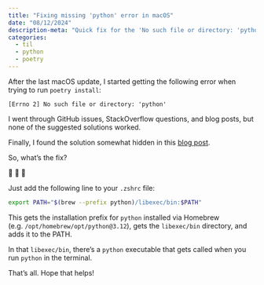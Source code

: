 ```yaml
---
title: "Fixing missing 'python' error in macOS"
date: "08/12/2024"
description-meta: "Quick fix for the 'No such file or directory: 'python'' error in macOS."
categories:
  - til
  - python
  - poetry
---
```


After the last macOS update, I started getting the following error when trying to run `poetry install`:

```shell
[Errno 2] No such file or directory: 'python'
```

I went through GitHub issues, StackOverflow questions, and blog posts, but none of the suggested solutions worked.

Finally, I found the solution somewhat hidden in this [blog post](https://mac.install.guide/python/brew).

So, what's the fix?

🥁 🥁 🥁

Just add the following line to your `.zshrc` file:

```bash
export PATH="$(brew --prefix python)/libexec/bin:$PATH"
```

This gets the installation prefix for `python` installed via Homebrew (e.g. `/opt/homebrew/opt/python@3.12`), gets the `libexec/bin` directory, and adds it to the PATH.

In that `libexec/bin`, there's a `python` executable that gets called when you run `python` in the terminal.

That's all. Hope that helps!
